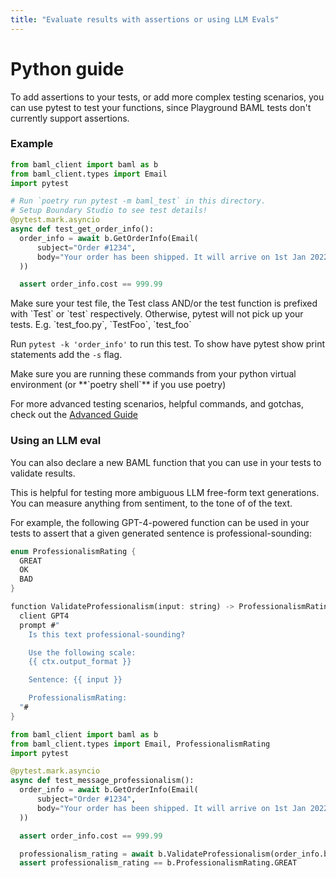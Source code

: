 ```yaml
---
title: "Evaluate results with assertions or using LLM Evals"
---
```




# Python guide
To add assertions to your tests, or add more complex testing scenarios, you can use pytest to test your functions, since Playground BAML tests don't currently support assertions.

### Example
```python test_file.py
from baml_client import baml as b
from baml_client.types import Email
import pytest

# Run `poetry run pytest -m baml_test` in this directory.
# Setup Boundary Studio to see test details!
@pytest.mark.asyncio
async def test_get_order_info():
  order_info = await b.GetOrderInfo(Email(
      subject="Order #1234",
      body="Your order has been shipped. It will arrive on 1st Jan 2022. Product: iPhone 13. Cost: $999.99"
  ))

  assert order_info.cost == 999.99
```
<Warning>
  Make sure your test file, the Test class AND/or the test function is prefixed with `Test` or `test` respectively. Otherwise, pytest will not pick up your tests. E.g. `test_foo.py`, `TestFoo`, `test_foo`
</Warning>


Run `pytest -k 'order_info'` to run this test. To show have pytest show print statements add the `-s` flag. 

<Note>
  Make sure you are running these commands from your python virtual environment
  (or **`poetry shell`** if you use poetry)
</Note>

For more advanced testing scenarios, helpful commands, and gotchas, check out the [Advanced Guide](./advanced_testing_guide)



### Using an LLM eval
You can also declare a new BAML function that you can use in your tests to validate results.

This is helpful for testing more ambiguous LLM free-form text generations. You can measure anything from sentiment, to the tone of of the text.

For example, the following GPT-4-powered function can be used in your tests to assert that a given generated sentence is professional-sounding:

```rust
enum ProfessionalismRating {
  GREAT
  OK
  BAD
}

function ValidateProfessionalism(input: string) -> ProfessionalismRating {
  client GPT4
  prompt #"
    Is this text professional-sounding?

    Use the following scale:
    {{ ctx.output_format }}

    Sentence: {{ input }}

    ProfessionalismRating:
  "#
}
```

```python
from baml_client import baml as b
from baml_client.types import Email, ProfessionalismRating
import pytest

@pytest.mark.asyncio
async def test_message_professionalism():
  order_info = await b.GetOrderInfo(Email(
      subject="Order #1234",
      body="Your order has been shipped. It will arrive on 1st Jan 2022. Product: iPhone 13. Cost: $999.99"
  ))

  assert order_info.cost == 999.99

  professionalism_rating = await b.ValidateProfessionalism(order_info.body)
  assert professionalism_rating == b.ProfessionalismRating.GREAT
```

